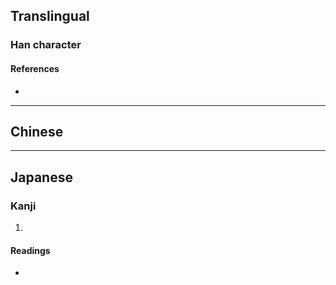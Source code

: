 {{character info}}
==Translingual==

===Han character===
{{Han char|rn=9|rad=人|as=10|sn=12|four=|canj=OCIM|ids=⿰亻翁}}

====References====
* {{Han ref|kx=0113.290|dkj=00974|dj=0242.020|hdz=10204.030|uh=509F|ud=20639}}

----

==Chinese==
{{zh-see|慃|a}}

----

==Japanese==

===Kanji===
{{ja-kanji|grade=|rs=人10}}

# {{rfdef|ja|sort=人10}}

====Readings====
* {{ja-readings|on=[[おう]] (ō)|kun=[[もとる]] (motoru)}}